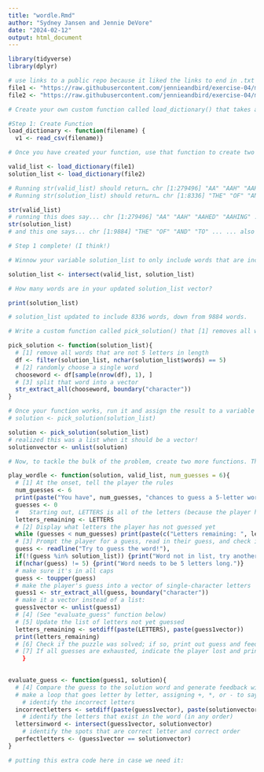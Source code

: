 ```yaml
---
title: "wordle.Rmd"
author: "Sydney Jansen and Jennie DeVore"
date: "2024-02-12"
output: html_document
---
```


```r

library(tidyverse)
library(dplyr)

# use links to a public repo because it liked the links to end in .txt instead of the token when the repo was set to private
file1 <- "https://raw.githubusercontent.com/jennieandbird/exercise-04/main/collins-scrabble-words-2019.txt"
file2 <- "https://raw.githubusercontent.com/jennieandbird/exercise-04/main/google-10000-english-usa-no-swears.txt"

# Create your own custom function called load_dictionary() that takes a single argument, “filename”, that can be used to read in either of the two data files you downloaded.

#Step 1: Create Function
load_dictionary <- function(filename) {
  v1 <- read_csv(filename)}

# Once you have created your function, use that function to create two variables, solution_list and valid_list, that, respectively contain vectors of possible solution words and valid words to guess. That is, you should be able to run the following to create these two vectors

valid_list <- load_dictionary(file1)
solution_list <- load_dictionary(file2)

# Running str(valid_list) should return… chr [1:279496] "AA" "AAH" "AAHED" "AAHING"...
# Running str(solution_list) should return… chr [1:8336] "THE" "OF" "AND" "TO"...

str(valid_list)
# running this does say... chr [1:279496] "AA" "AAH" "AAHED" "AAHING" ..." ...so that's good!
str(solution_list)
# and this one says... chr [1:9884] "THE" "OF" "AND" "TO" ... ... also good!

# Step 1 complete! (I think!)

```
```r
# Winnow your variable solution_list to only include words that are included in valid_list. There are multiple ways that you could do this, but the set operation function, intersection() is an easy way. Use R help to look at the documentation for the intersection() function to see if you can get that to work. 

solution_list <- intersect(valid_list, solution_list)

# How many words are in your updated solution_list vector?

print(solution_list)

# solution_list updated to include 8336 words, down from 9884 words.

```
``` r
# Write a custom function called pick_solution() that [1] removes all words from solution_list that are not 5 letters in length, [2] then randomly chooses a single word from those that remain, and [3] then splits that word into a vector of single-character elements. You should be able to pass your solution_list vector as the argument to the function.

pick_solution <- function(solution_list){
  # [1] remove all words that are not 5 letters in length
  df <- filter(solution_list, nchar(solution_list$words) == 5)
  # [2] randomly choose a single word
  chooseword <- df[sample(nrow(df), 1), ]
  # [3] split that word into a vector
  str_extract_all(chooseword, boundary("character"))
}

# Once your function works, run it and assign the result to a variable called solution.
# solution <- pick_solution(solution_list)

solution <- pick_solution(solution_list)
# realized this was a list when it should be a vector!
solutionvector <- unlist(solution)

```


``` r
# Now, to tackle the bulk of the problem, create two more functions. The first should be called play_wordle() and it should take three arguments: [1] the answer to the puzzle (the value of your solution variable), [2] a list of valid guesses (the contents of your valid_list variable), and [3] a value for “number of guesses”, which you should set to the original Wordle game default of 6.

play_wordle <- function(solution, valid_list, num_guesses = 6){
  # [1] At the onset, tell the player the rules
  num_guesses <- 6
  print(paste("You have", num_guesses, "chances to guess a 5-letter word."))
  guesses <- 0
  #   Starting out, LETTERS is all of the letters (because the player has not guessed any yet) but will need to update with subtracted letters that were guessed
  letters_remaining <- LETTERS
  # [2] Display what letters the player has not guessed yet
  while (guesses < num_guesses) print(paste(c("Letters remaining: ", letters_remaining), collapse = " "),
  # [3] Prompt the player for a guess, read in their guess, and check if it is valid
  guess <- readline("Try to guess the word!"), 
  if(!(guess %in% solution_list)) {print("Word not in list, try another please!")}
  if(nchar(guess) != 5) {print("Word needs to be 5 letters long.")}
  # make sure it's in all caps
  guess <- toupper(guess)
  # make the player's guess into a vector of single-character letters
  guess1 <- str_extract_all(guess, boundary("character"))
  # make it a vector instead of a list:
  guess1vector <- unlist(guess1)
  # [4] (See "evaluate_guess" function below)
  # [5] Update the list of letters not yet guessed
  letters_remaining <- setdiff(paste(LETTERS), paste(guess1vector))
  print(letters_remaining)
  # [6] Check if the puzzle was solved; if so, print out guess and feedback history, if not, prompt for another guess
  # [7] If all guesses are exhausted, indicate the player lost and print out guess and feedback history
    }

  
evaluate_guess <- function(guess1, solution){
  # [4] Compare the guess to the solution word and generate feedback with a separate helper function
  # make a loop that goes letter by letter, assigning +, *, or - to say if the letter is correct AND in the right place, correct but not in the right place, or incorrect. Save this info as a vector, like "*, -, -, -, *"
    # identify the incorrect letters
  incorrectletters <- setdiff(paste(guess1vector), paste(solutionvector))
    # identify the letters that exist in the word (in any order)
  lettersinword <- intersect(guess1vector, solutionvector)
    # identify the spots that are correct letter and correct order
  perfectletters <- (guess1vector == solutionvector)
}

```

```r
# putting this extra code here in case we need it:

```